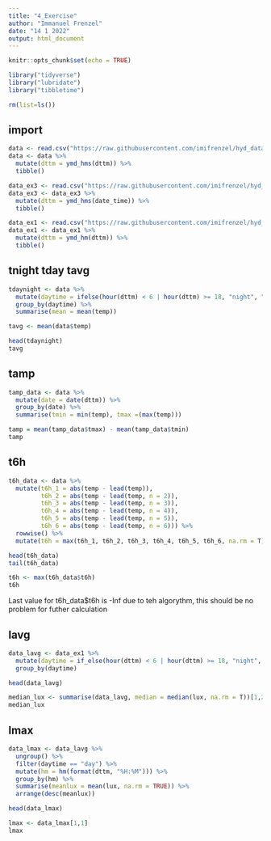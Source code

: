 ```yaml
---
title: "4_Exercise"
author: "Immanuel Frenzel"
date: "14 1 2022"
output: html_document
---
```


```r
knitr::opts_chunk$set(echo = TRUE)
```


```r
library("tidyverse")
library("lubridate")
library("tibbletime")

rm(list=ls())
```
## import
```r
data <- read.csv("https://raw.githubusercontent.com/imifrenzel/hyd_data_management/main/10610854_Th.csv")
data <- data %>% 
  mutate(dttm = ymd_hms(dttm)) %>% 
  tibble()

data_ex3 <- read.csv("https://raw.githubusercontent.com/imifrenzel/hyd_data_management/main/10610854_hourly.csv")
data_ex3 <- data_ex3 %>% 
  mutate(dttm = ymd_hms(date_time)) %>% 
  tibble()

data_ex1 <- read.csv("https://raw.githubusercontent.com/imifrenzel/hyd_data_management/main/10610854.csv")
data_ex1 <- data_ex1 %>% 
  mutate(dttm = ymd_hm(dttm)) %>% 
  tibble()
```

## tnight tday tavg
```r
tdaynight <- data %>% 
  mutate(daytime = ifelse(hour(dttm) < 6 | hour(dttm) >= 18, "night", "day")) %>% 
  group_by(daytime) %>% 
  summarise(mean = mean(temp))

tavg <- mean(data$temp)

head(tdaynight)
tavg
```
## tamp
```r
tamp_data <- data %>%
  mutate(date = date(dttm)) %>% 
  group_by(date) %>%
  summarise(tmin = min(temp), tmax =(max(temp)))

tamp = mean(tamp_data$tmax) - mean(tamp_data$tmin)
tamp
```
## t6h
```r
t6h_data <- data %>%
  mutate(t6h_1 = abs(temp - lead(temp)),
         t6h_2 = abs(temp - lead(temp, n = 2)),
         t6h_3 = abs(temp - lead(temp, n = 3)),
         t6h_4 = abs(temp - lead(temp, n = 4)),
         t6h_5 = abs(temp - lead(temp, n = 5)),
         t6h_6 = abs(temp - lead(temp, n = 6))) %>%
  rowwise() %>%
  mutate(t6h = max(t6h_1, t6h_2, t6h_3, t6h_4, t6h_5, t6h_6, na.rm = T))

head(t6h_data)
tail(t6h_data)

t6h <- max(t6h_data$t6h)
t6h
```
Last value for t6h_data$t6h is -Inf due to teh algorythm, this should be no problem for futher calculation

## lavg
```r
data_lavg <- data_ex1 %>% 
  mutate(daytime = if_else(hour(dttm) < 6 | hour(dttm) >= 18, "night", "day")) %>% 
  group_by(daytime) 

head(data_lavg)

median_lux <- summarise(data_lavg, median = median(lux, na.rm = T))[1,2]
median_lux
```

## lmax
```r
data_lmax <- data_lavg %>% 
  ungroup() %>%
  filter(daytime == "day") %>% 
  mutate(hm = hm(format(dttm, "%H:%M"))) %>% 
  group_by(hm) %>% 
  summarise(meanlux = mean(lux, na.rm = TRUE)) %>% 
  arrange(desc(meanlux))

head(data_lmax)

lmax <- data_lmax[1,1]
lmax
```
